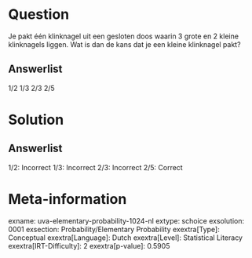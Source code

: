 Question
========

Je pakt één klinknagel uit een gesloten doos waarin 3 grote en 2 kleine
klinknagels liggen. Wat is dan de kans dat je een kleine klinknagel
pakt?

Answerlist
----------

1/2
1/3
2/3
2/5

Solution
========

Answerlist
----------

1/2: Incorrect
1/3: Incorrect
2/3: Incorrect
2/5: Correct

Meta-information
================
exname: uva-elementary-probability-1024-nl
extype: schoice
exsolution: 0001
exsection: Probability/Elementary Probability
exextra[Type]: Conceptual
exextra[Language]: Dutch
exextra[Level]: Statistical Literacy
exextra[IRT-Difficulty]: 2
exextra[p-value]: 0.5905
